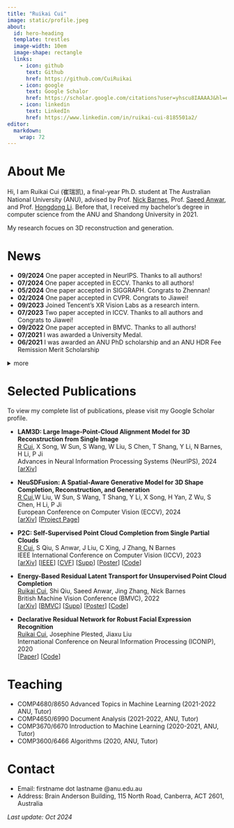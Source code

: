 ```yaml
---
title: "Ruikai Cui"
image: static/profile.jpeg
about:
  id: hero-heading
  template: trestles
  image-width: 10em
  image-shape: rectangle
  links:
    - icon: github
      text: Github
      href: https://github.com/CuiRuikai
    - icon: google
      text: Google Schalor
      href: https://scholar.google.com/citations?user=yhscu8IAAAAJ&hl=en
    - icon: linkedin
      text: LinkedIn
      href: https://www.linkedin.com/in/ruikai-cui-8185501a2/
editor: 
  markdown: 
    wrap: 72
---
```


::: {#hero-heading}
# About Me

Hi, I am Ruikai Cui (崔瑞凯), a final-year Ph.D. student at The
Australian National University (ANU), advised by Prof.
<a href="http://users.cecs.anu.edu.au/~nmb/"> Nick Barnes</a>, Prof.
<a href="https://saeed-anwar.github.io/"> Saeed Anwar</a>, and Prof.
<a href="https://users.cecs.anu.edu.au/~hongdong/"> Hongdong Li</a>.
Before that, I received my bachelor's degree in computer science from
the ANU and Shandong University in 2021.

My research focues on 3D reconstruction and generation.

:::

# News

-   **09/2024** One paper accepted in NeurIPS. Thanks to all authors!
-   **07/2024** One paper accepted in ECCV. Thanks to all authors!
-   **05/2024** One paper accepted in SIGGRAPH. Congrats to Zhennan!
-   **02/2024** One paper accepted in CVPR. Congrats to Jiawei!
-   **09/2023** Joined Tencent’s XR Vision Labs as a research intern.
-   **07/2023** Two paper accepted in ICCV. Thanks to all authors and
    Congrats to Jiawei!
-   **09/2022** One paper accepted in BMVC. Thanks to all authors!
-   **07/2021** I was awarded a University Medal.
-   **06/2021** I was awarded an ANU PhD scholarship and an ANU HDR Fee
    Remission Merit Scholarship

<details>

<summary>more</summary>

-   **12/2020** Joined the Computational Media Lab as a summer research.
-   **09/2020** One paper accepted in ICONIP. Thanks to all authors!

</details>

# Selected Publications

To view my complete list of publications, please visit my Google Scholar
profile.

-   **LAM3D: Large Image-Point-Cloud Alignment Model for 3D Reconstruction from Single Image**\
    <ins>R Cui</ins>, X Song, W Sun, S Wang, W Liu, S Chen, T Shang, Y Li, N Barnes, H Li, P Ji\
    Advances in Neural Information Processing Systems (NeurIPS), 2024\
    \[[arXiv](https://arxiv.org/abs/2405.15622)\]

-   **NeuSDFusion: A Spatial-Aware Generative Model for 3D Shape
    Completion, Reconstruction, and Generation**\
    <ins>R Cui</ins>,W Liu, W Sun, S Wang, T Shang, Y Li, X Song, H Yan,
    Z Wu, S Chen, H Li, P Ji\
    European Conference on Computer Vision (ECCV), 2024\
    \[[arXiv](https://arxiv.org/abs/2403.18241)\] \[[Project
    Page](https://weizheliu.github.io/NeuSDFusion/)\]

-   **P2C: Self-Supervised Point Cloud Completion from Single Partial
    Clouds**\
    <ins>R Cui</ins>, S Qiu, S Anwar, J Liu, C Xing, J Zhang, N Barnes\
    IEEE International Conference on Computer Vision (ICCV), 2023\
    \[[arXiv](https://arxiv.org/abs/2307.14726)\]
    \[[IEEE](https://ieeexplore.ieee.org/document/10376600)\]
    \[[CVF](https://openaccess.thecvf.com/content/ICCV2023/papers/Cui_P2C_Self-Supervised_Point_Cloud_Completion_from_Single_Partial_Clouds_ICCV_2023_paper.pdf)\]
    \[[Supp](https://openaccess.thecvf.com/content/ICCV2023/supplemental/Cui_P2C_Self-Supervised_Point_ICCV_2023_supplemental.pdf)\]
    \[[Poster](https://github.com/CuiRuikai/Partial2Complete/blob/main/assets/ICCV_Poster.pdf)\]
    \[[Code](https://github.com/CuiRuikai/Partial2Complete)\]

-   **Energy-Based Residual Latent Transport for Unsupervised Point
    Cloud Completion**\
    <ins>Ruikai Cui</ins>, Shi Qiu, Saeed Anwar, Jing Zhang, Nick
    Barnes\
    British Machine Vision Conference (BMVC), 2022\
    \[[arXiv](https://arxiv.org/abs/2211.06820)\]
    \[[BMVC](https://bmvc2022.mpi-inf.mpg.de/0048.pdf)\]
    \[[Supp](https://bmvc2022.mpi-inf.mpg.de/0048_supp.zip)\]
    \[[Poster](https://bmvc2022.mpi-inf.mpg.de/0048_poster.pdf)\]
    \[[Code](https://github.com/CuiRuikai/Latent-Transport-UPCN)\]

-   **Declarative Residual Network for Robust Facial Expression
    Recognition**\
    <ins>Ruikai Cui</ins>, Josephine Plested, Jiaxu Liu\
    International Conference on Neural Information Processing (ICONIP),
    2020\
    \[[Paper](https://link.springer.com/chapter/10.1007/978-3-030-63820-7_39)\]
    \[[Code](https://github.com/CuiRuikai/Bidirectional-Residual-Declarative-Network)\]

# Teaching

-   COMP4680/8650 Advanced Topics in Machine Learning (2021-2022 ANU,
    Tutor)
-   COMP4650/6990 Document Analysis (2021-2022, ANU, Tutor)
-   COMP3670/6670 Introduction to Machine Learning (2020-2021, ANU,
    Tutor)
-   COMP3600/6466 Algorithms (2020, ANU, Tutor)

```{=html}
<!---
# Misc
% I like badminton, cooking, music, etc.
-->
```
# Contact

-   Email: firstname dot lastname \@anu.edu.au
-   Address: Brain Anderson Building, 115 North Road, Canberra, ACT
    2601, Australia

*Last update: Oct 2024*
